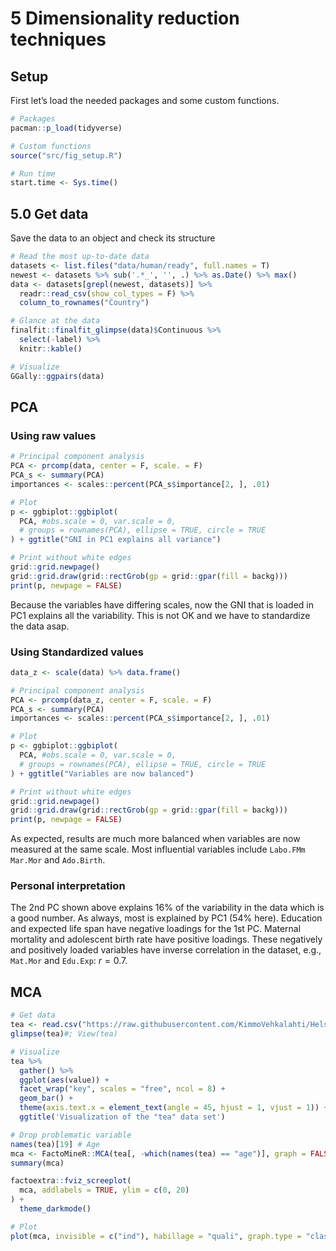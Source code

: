 # 5 Dimensionality reduction techniques
## Setup

First let's load the needed packages and some custom functions.

```r
# Packages
pacman::p_load(tidyverse)

# Custom functions
source("src/fig_setup.R")

# Run time
start.time <- Sys.time()
```


## 5.0 Get data

Save the data to an object and check its structure

```r
# Read the most up-to-date data
datasets <- list.files("data/human/ready", full.names = T)
newest <- datasets %>% sub('.*_', '', .) %>% as.Date() %>% max()
data <- datasets[grepl(newest, datasets)] %>%
  readr::read_csv(show_col_types = F) %>%
  column_to_rownames("Country")

# Glance at the data
finalfit::finalfit_glimpse(data)$Continuous %>%
  select(-label) %>%
  knitr::kable()

# Visualize
GGally::ggpairs(data)
```


## PCA
### Using raw values

```r
# Principal component analysis
PCA <- prcomp(data, center = F, scale. = F)
PCA_s <- summary(PCA)
importances <- scales::percent(PCA_s$importance[2, ], .01)

# Plot
p <- ggbiplot::ggbiplot(
  PCA, #obs.scale = 0, var.scale = 0, 
  # groups = rownames(PCA), ellipse = TRUE, circle = TRUE
) + ggtitle("GNI in PC1 explains all variance")

# Print without white edges
grid::grid.newpage()
grid::grid.draw(grid::rectGrob(gp = grid::gpar(fill = backg)))
print(p, newpage = FALSE)
```

Because the variables have differing scales, now the GNI that is loaded in PC1 explains all the variability. This is not OK and we have to standardize the data asap. 


### Using Standardized values

```r
data_z <- scale(data) %>% data.frame()

# Principal component analysis
PCA <- prcomp(data_z, center = F, scale. = F)
PCA_s <- summary(PCA)
importances <- scales::percent(PCA_s$importance[2, ], .01)

# Plot
p <- ggbiplot::ggbiplot(
  PCA, #obs.scale = 0, var.scale = 0, 
  # groups = rownames(PCA), ellipse = TRUE, circle = TRUE
) + ggtitle("Variables are now balanced")

# Print without white edges
grid::grid.newpage()
grid::grid.draw(grid::rectGrob(gp = grid::gpar(fill = backg)))
print(p, newpage = FALSE)
```

As expected, results are much more balanced when variables are now measured at the same scale. Most influential variables include `Labo.FMm` `Mar.Mor` and `Ado.Birth`.


### Personal interpretation

The 2nd PC shown above explains 16% of the variability in the data which is a good number. As always, most is explained by PC1 (54% here). Education and expected life span have negative loadings for the 1st PC. Maternal mortality and adolescent birth rate have positive loadings. These negatively and positively loaded variables have inverse correlation in the dataset, e.g., `Mat.Mor` and `Edu.Exp`: $r=0.7$.


## MCA

```r
# Get data
tea <- read.csv("https://raw.githubusercontent.com/KimmoVehkalahti/Helsinki-Open-Data-Science/master/datasets/tea.csv", stringsAsFactors = TRUE)
glimpse(tea)#; View(tea) 

# Visualize
tea %>%
  gather() %>%
  ggplot(aes(value)) +
  facet_wrap("key", scales = "free", ncol = 8) +
  geom_bar() +
  theme(axis.text.x = element_text(angle = 45, hjust = 1, vjust = 1)) +
  ggtitle('Visualization of the "tea" data set')
```


```r
# Drop problematic variable
names(tea)[19] # Age
mca <- FactoMineR::MCA(tea[, -which(names(tea) == "age")], graph = FALSE)
summary(mca)

```

```r
factoextra::fviz_screeplot(
  mca, addlabels = TRUE, ylim = c(0, 20)
) +
  theme_darkmode()
```



```r
# Plot
plot(mca, invisible = c("ind"), habillage = "quali", graph.type = "classic")
```






